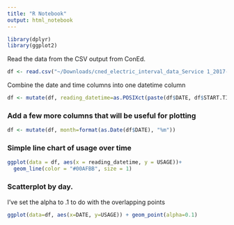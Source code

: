```yaml
---
title: "R Notebook"
output: html_notebook
---
```

```r
library(dplyr)
library(ggplot2)
```



Read the data from the CSV output from ConEd.
```r
df <- read.csv("~/Downloads/cned_electric_interval_data_Service 1_2017-12-21_to_2018-10-27.csv")


```

Combine the date and time columns into one datetime column
```r
df <- mutate(df, reading_datetime=as.POSIXct(paste(df$DATE, df$START.TIME), format="%Y-%m-%d %H:%M"))

```

### Add a few more columns that will be useful for plotting

```r

df <- mutate(df, month=format(as.Date(df$DATE), "%m"))

```



### Simple line chart of usage over time
```r
ggplot(data = df, aes(x = reading_datetime, y = USAGE))+
  geom_line(color = "#00AFBB", size = 1)
```

### Scatterplot by day. 
I've set the alpha to .1 to do with the overlapping points

```r
ggplot(data=df, aes(x=DATE, y=USAGE)) + geom_point(alpha=0.1)
```


